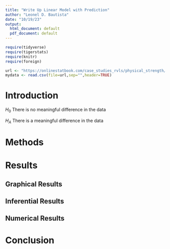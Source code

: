```yaml
---
title: "Write Up Linear Model with Prediction"
author: "Leonel D. Bautista"
date: "10/19/23"
output:
  html_document: default 
  pdf_document: default
---
```


```r
require(tidyverse)
require(tigerstats)
require(knitr)
require(foreign)
```

```r
url <- "https://onlinestatbook.com/case_studies_rvls/physical_strength/data.txt"
mydata <- read.csv(file=url,sep="",header=TRUE)  
```

# Introduction

$H_0$ There is no meaningful difference in the data         

$H_A$ There is a meaningful difference in the data   


# Methods



# Results



## Graphical Results



## Inferential Results



## Numerical Results



# Conclusion



